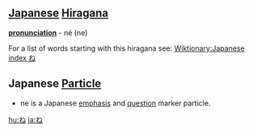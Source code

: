 == [[Japanese]] [[Hiragana]] ==
'''[[pronunciation]]''' - né (ne)

For a list of words starting with this hiragana see: [[Wiktionary:Japanese index ね]]

== Japanese [[Particle]] ==

*ne is a Japanese [[emphasis]] and [[question]] marker particle.

[[hu:ね]]
[[ja:ね]]